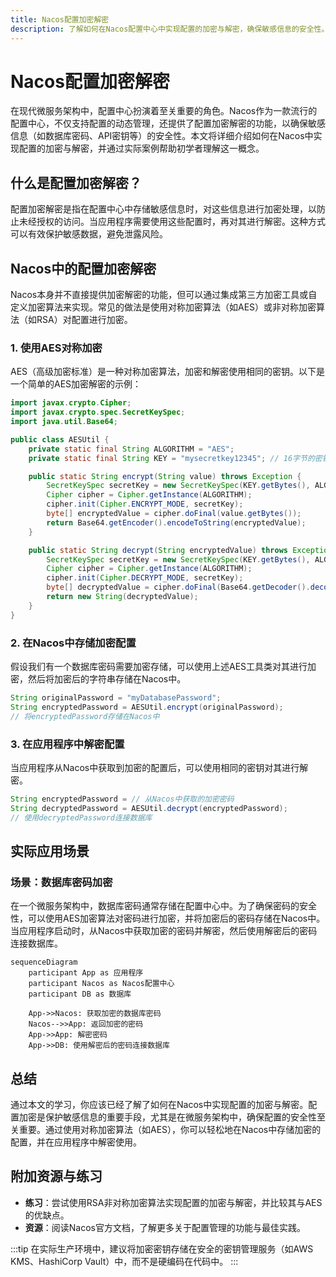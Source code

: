 ```yaml
---
title: Nacos配置加密解密
description: 了解如何在Nacos配置中心中实现配置的加密与解密，确保敏感信息的安全性。
---
```


# Nacos配置加密解密

在现代微服务架构中，配置中心扮演着至关重要的角色。Nacos作为一款流行的配置中心，不仅支持配置的动态管理，还提供了配置加密解密的功能，以确保敏感信息（如数据库密码、API密钥等）的安全性。本文将详细介绍如何在Nacos中实现配置的加密与解密，并通过实际案例帮助初学者理解这一概念。

## 什么是配置加密解密？

配置加密解密是指在配置中心中存储敏感信息时，对这些信息进行加密处理，以防止未经授权的访问。当应用程序需要使用这些配置时，再对其进行解密。这种方式可以有效保护敏感数据，避免泄露风险。

## Nacos中的配置加密解密

Nacos本身并不直接提供加密解密的功能，但可以通过集成第三方加密工具或自定义加密算法来实现。常见的做法是使用对称加密算法（如AES）或非对称加密算法（如RSA）对配置进行加密。

### 1. 使用AES对称加密

AES（高级加密标准）是一种对称加密算法，加密和解密使用相同的密钥。以下是一个简单的AES加密解密的示例：

```java
import javax.crypto.Cipher;
import javax.crypto.spec.SecretKeySpec;
import java.util.Base64;

public class AESUtil {
    private static final String ALGORITHM = "AES";
    private static final String KEY = "mysecretkey12345"; // 16字节的密钥

    public static String encrypt(String value) throws Exception {
        SecretKeySpec secretKey = new SecretKeySpec(KEY.getBytes(), ALGORITHM);
        Cipher cipher = Cipher.getInstance(ALGORITHM);
        cipher.init(Cipher.ENCRYPT_MODE, secretKey);
        byte[] encryptedValue = cipher.doFinal(value.getBytes());
        return Base64.getEncoder().encodeToString(encryptedValue);
    }

    public static String decrypt(String encryptedValue) throws Exception {
        SecretKeySpec secretKey = new SecretKeySpec(KEY.getBytes(), ALGORITHM);
        Cipher cipher = Cipher.getInstance(ALGORITHM);
        cipher.init(Cipher.DECRYPT_MODE, secretKey);
        byte[] decryptedValue = cipher.doFinal(Base64.getDecoder().decode(encryptedValue));
        return new String(decryptedValue);
    }
}
```

### 2. 在Nacos中存储加密配置

假设我们有一个数据库密码需要加密存储，可以使用上述AES工具类对其进行加密，然后将加密后的字符串存储在Nacos中。

```java
String originalPassword = "myDatabasePassword";
String encryptedPassword = AESUtil.encrypt(originalPassword);
// 将encryptedPassword存储在Nacos中
```

### 3. 在应用程序中解密配置

当应用程序从Nacos中获取到加密的配置后，可以使用相同的密钥对其进行解密。

```java
String encryptedPassword = // 从Nacos中获取的加密密码
String decryptedPassword = AESUtil.decrypt(encryptedPassword);
// 使用decryptedPassword连接数据库
```

## 实际应用场景

### 场景：数据库密码加密

在一个微服务架构中，数据库密码通常存储在配置中心中。为了确保密码的安全性，可以使用AES加密算法对密码进行加密，并将加密后的密码存储在Nacos中。当应用程序启动时，从Nacos中获取加密的密码并解密，然后使用解密后的密码连接数据库。

```mermaid
sequenceDiagram
    participant App as 应用程序
    participant Nacos as Nacos配置中心
    participant DB as 数据库

    App->>Nacos: 获取加密的数据库密码
    Nacos-->>App: 返回加密的密码
    App->>App: 解密密码
    App->>DB: 使用解密后的密码连接数据库
```

## 总结

通过本文的学习，你应该已经了解了如何在Nacos中实现配置的加密与解密。配置加密是保护敏感信息的重要手段，尤其是在微服务架构中，确保配置的安全性至关重要。通过使用对称加密算法（如AES），你可以轻松地在Nacos中存储加密的配置，并在应用程序中解密使用。

## 附加资源与练习

- **练习**：尝试使用RSA非对称加密算法实现配置的加密与解密，并比较其与AES的优缺点。
- **资源**：阅读Nacos官方文档，了解更多关于配置管理的功能与最佳实践。

:::tip
在实际生产环境中，建议将加密密钥存储在安全的密钥管理服务（如AWS KMS、HashiCorp Vault）中，而不是硬编码在代码中。
:::
